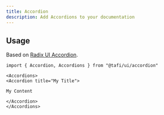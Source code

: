 ```yaml
---
title: Accordion
description: Add Accordions to your documentation
---
```


## Usage

Based on
[Radix UI Accordion](https://www.radix-ui.com/primitives/docs/components/accordion).

```mdx
import { Accordion, Accordions } from "@tafi/ui/accordion"

<Accordions>
<Accordion title="My Title">

My Content

</Accordion>
</Accordions>
```
